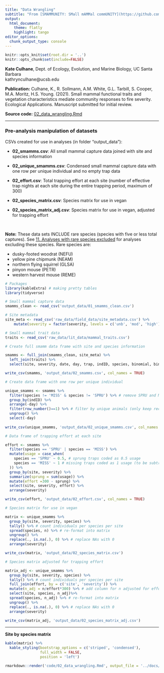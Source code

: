 ```yaml
---
title: "Data Wrangling"
subtitle: "From [SMAMMUNITY: SMall mAMMal commUNITY](https://github.com/katekathrynkat/smammunity)"
output:
  html_document:
    theme: flatly
    highlight: tango
editor_options: 
  chunk_output_type: console
---
```


```r
knitr::opts_knit$set(root.dir = '..')
knitr::opts_chunk$set(include=FALSE)
```

**Kate Culhane**, Dept. of Ecology, Evolution, and Marine Biology, UC Santa Barbara  
kathrynculhane@ucsb.edu

**Publication:** Culhane, K., R. Sollmann, A.M. White, G.L. Tarbill, S. Cooper, M.A. Moritz, H.S. Young. (2021). Small mammal functional traits and vegetation characteristics mediate community responses to fire severity. Ecological Applications. Manuscript submitted for initial review.

**Source code:** [02_data_wrangling.Rmd](https://github.com/katekathrynkat/smammunity/blob/master/code/02_data_wrangling.Rmd)

---

### Pre-analysis manipulation of datasets

CSVs created for use in analyses (in folder "output_data"):

- **02_smamms.csv**: All small mammal capture data joined with site and species information

- **02_unique_smamms.csv**: Condensed small mammal capture data with one row per unique individual and no empty trap data

- **02_effort.csv**: Total trapping effort at each site (number of effective trap nights at each site during the entire trapping period, maximum of 300)

- **02_species_matrix.csv**: Species matrix for use in vegan

- **02_species_matrix_adj.csv**: Species matrix for use in vegan, adjusted for trapping effort

<br>

**Note:** These data sets INCLUDE rare species (species with five or less total captures). See [11. Analyses with rare species excluded](https://htmlpreview.github.io/?https://github.com/katekathrynkat/smammunity/blob/master/docs/11_rare_species_excluded.html) for analyses excluding these species. Rare species are:

- dusky-footed woodrat (NEFU)
- yellow pine chipmunk (NEAM)
- northern flying squirrel (GLSA)
- pinyon mouse (PETR)
- western harvest mouse (REME)

```r

# Packages
library(kableExtra) # making pretty tables
library(tidyverse)

# Small mammal capture data
smamms_clean <- read_csv('output_data/01_smamms_clean.csv')

# Site metadata
site_meta <- read_csv('raw_data/field_data/site_metadata.csv') %>%
    mutate(severity = factor(severity, levels = c('unb', 'mod', 'high')))

# Small mammal trait data
traits <- read_csv('raw_data/lit_data/mammal_traits.csv')

```

```r

# Create full smamm data frame with site and species information

smamms <- full_join(smamms_clean, site_meta) %>%
  left_join(traits) %>% 
  select(site, severity, date, day, trap, indID, species, binomial, binomial_short, common_name, family, age, recap, weight, comments)

write_csv(smamms, 'output_data/02_smamms.csv', col_names = TRUE)

```

```r

# Create data frame with one row per unique individual

unique_smamms <- smamms %>% 
  filter(species != 'MISS' & species != 'SPRU') %>% # remove SPRU and MISS
  group_by(indID) %>% 
  arrange(-day) %>% 
  filter(row_number()==1) %>% # filter by unique animals (only keep record from last capture)
  ungroup() %>% 
  select(-day)
    
write_csv(unique_smamms, 'output_data/02_unique_smamms.csv', col_names = TRUE)

```

```r

# Data frame of trapping effort at each site

effort <- smamms %>% 
  filter(species == 'SPRU' | species == 'MISS') %>%
  mutate(usage = case_when(
    species == 'SPRU' ~ 0.5, # sprung traps coded as 0.5 usage
    species == 'MISS' ~ 1 # missing traps coded as 1 usage (to be subtracted)
  )) %>% 
  group_by(site, severity) %>% 
  summarize(sprung = sum(usage)) %>% 
  mutate(effort =300 - sprung) %>% 
  select(site, severity, effort) %>% 
  arrange(severity)

write_csv(effort, 'output_data/02_effort.csv', col_names = TRUE)

```

```r

# Species matrix for use in vegan

matrix <- unique_smamms %>% 
  group_by(site, severity, species) %>% 
  tally() %>% # count individuals per species per site
  spread(species, n) %>% # re-format into matrix
  ungroup() %>% 
  replace(., is.na(.), 0) %>% # replace NAs with 0
  arrange(severity)

write_csv(matrix, 'output_data/02_species_matrix.csv')

# Species matrix adjusted for trapping effort

matrix_adj <- unique_smamms %>%
  group_by(site, severity, species) %>%
  tally() %>% # count individuals per species per site
  full_join(effort, by = c('site', 'severity')) %>%
  mutate(n_adj = n/effort*300) %>% # add column for n adjusted for effort
  select(site, species, n_adj)%>%
  spread(species, n_adj) %>% # re-format into matrix
  ungroup() %>%
  replace(., is.na(.), 0) %>% # replace NAs with 0
  arrange(severity)

write_csv(matrix_adj, 'output_data/02_species_matrix_adj.csv')

```

---

**Site by species matrix**

```r

kable(matrix) %>% 
  kable_styling(bootstrap_options = c('striped', 'condensed'),
                full_width = FALSE,
                position = 'left')

```

```r
rmarkdown::render('code/02_data_wrangling.Rmd', output_file = '../docs/02_data_wrangling.html')
```
